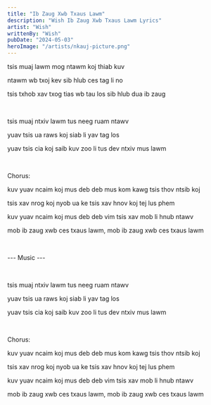 ```yaml
---
title: "Ib Zaug Xwb Txaus Lawm"
description: "Wish Ib Zaug Xwb Txaus Lawm Lyrics"
artist: "Wish"
writtenBy: "Wish"
pubDate: "2024-05-03"
heroImage: "/artists/nkauj-picture.png"
---
```


tsis muaj lawm mog ntawm koj thiab kuv

ntawm wb txoj kev sib hlub ces tag li no

tsis txhob xav txog tias wb tau los sib hlub dua ib zaug

<br />

tsis muaj ntxiv lawm tus neeg ruam ntawv

yuav tsis ua raws koj siab li yav tag los

yuav tsis cia koj saib kuv zoo li tus dev ntxiv mus lawm

<br />

Chorus:

kuv yuav ncaim koj mus deb deb mus kom kawg tsis thov ntsib koj

tsis xav nrog koj nyob ua ke tsis xav hnov koj tej lus phem

kuv yuav ncaim koj mus deb deb vim tsis xav mob li hnub ntawv

mob ib zaug xwb ces txaus lawm, mob ib zaug xwb ces txaus lawm

<br />

--- Music ---

<br />

tsis muaj ntxiv lawm tus neeg ruam ntawv

yuav tsis ua raws koj siab li yav tag los

yuav tsis cia koj saib kuv zoo li tus dev ntxiv mus lawm

<br />

Chorus:

kuv yuav ncaim koj mus deb deb mus kom kawg tsis thov ntsib koj

tsis xav nrog koj nyob ua ke tsis xav hnov koj tej lus phem

kuv yuav ncaim koj mus deb deb vim tsis xav mob li hnub ntawv

mob ib zaug xwb ces txaus lawm, mob ib zaug xwb ces txaus lawm

